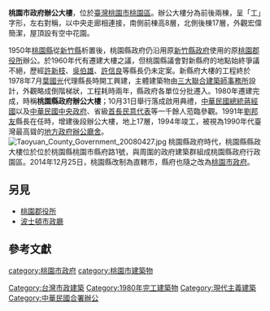 {{Coord|24.9936281|N|121.3009798|E|display=title|format=dms}}

{{Infobox building
| name                = 桃園市政府辦公大樓
| image               = 桃園市政府辦公大樓.jpg
| image_alt           = 辦公大樓前棟外觀
| caption             = 
| map_type            = 
| map_alt             = 
| map_caption         = 
| altitude            = 
| building_type       = [[地方政府建築|地方政府建築]]
| architectural_style = [[現代主義建築|現代主義建築]]、{{link-en|國際式樣|International Style (architecture)}}
| structural_system   = 前棟：[[鋼筋混凝土|鋼筋混凝土]]、加強磚造<br>後棟：[[鋼骨|鋼骨]]、鋼筋混凝土
| cost                = 
| owner               =
| current_tenants     = 
| landlord            = 
| location            = 
| address             = 
| location_town       = [[桃園市|桃園市]][[桃園區|桃園區]]
| location_country    = [[中華民國|中華民國]]
| iso_region          = 
| coordinates_display = 
| latitude            = 
| longitude           = 
| latd                =
| latm                =
| lats                =
| latNS               =
| longd               =
| longm               =
| longs               =
| longEW              =
| coordinates         =
| start_date          = 前棟：1978年9月8日{{r|前棟使照}}<br>後棟：1991年10月25日{{r|後棟使照}}
| completion_date     = 前棟：1980年8月30日{{r|前棟使照}}<br>後棟：1994年
| inauguration_date   = 
| renovation_date     = 
| height              = 前棟：29.4公尺{{r|前棟使照}}。後棟62.9公尺{{r|後棟使照}}
| roof                = 
| other_dimensions    = 
| floor_count         = 前棟：地上8層，地下1層{{r|前棟使照}}<br>後棟：地上17層，地下3層{{r|後棟使照}}
| floor_area          = 後棟：41,023平方公尺{{r|後棟使照}}
| main_contractor     = 前棟：正霸營造{{r|前棟使照}}<br>後棟：長鴻營造{{r|後棟使照}}
| architect           = 前棟：三大聯合建築師事務所陳茂雄{{r|三大}}{{r|前棟使照}}<br>後棟：陳信樟建築師事務所{{r|後棟使照}}
| architecture_firm   =  
| structural_engineer = 
| other_designers     = 
| awards              = 
| url                 = 
}}

'''桃園市政府辦公大樓'''，位於[[臺灣|臺灣]][[桃園市|桃園市]][[桃園區|桃園區]]。辦公大樓分為前後兩棟，呈「工」字形，左右對稱，以中央走廊相連接{{r|廖瓊華|page=75}}，南側前棟高8層，北側後棟17層，外觀宏偉簡潔，屋頂設有空中花園{{r|廖瓊華|page1=75|趙，楊|page2=398}}。

1950年[[桃園縣|桃園縣]]從[[新竹縣_(1945年－1950年)|新竹縣]]析置後，桃園縣政府仍沿用原[[新竹縣政府|新竹縣政府]]使用的原[[桃園郡役所|桃園郡役所]]辦公{{r|梅淑鄭|page=51}}。於1960年代有遷建大樓之議，但桃園縣議會對新縣府的地點始終爭議不絕，歷經[[許新枝|許新枝]]、[[吳伯雄|吳伯雄]]、[[許信良|許信良]]等縣長仍未定案{{r|聯合報19690924|page=7}}。新縣府大樓的工程終於1978年7月[[葉國光|葉國光]]代理縣長時開工興建，主體建築物由[[三大聯合建築師事務所|三大聯合建築師事務所]]設計，外觀略成倒階梯狀{{r|趙，楊|page=398}}，工程耗時兩年，縣政府各單位分批遷入。1980年遷建完成，時稱'''桃園縣政府辦公大樓'''{{r|梅淑鄭}}；10月31日舉行落成啟用典禮，[[中華民國總統|中華民國總統]][[蔣經國|蔣經國]]以及[[中華民國中央政府|中華民國中央政府]]、省級[[首長|首長]][[民意代表|民意代表]]等一千餘人蒞臨參觀{{r|海外學人|page=60}}。1991年[[劉邦友|劉邦友]]縣長在任時，增建後段辦公大樓，地上17層，1994年竣工{{r|梅淑鄭|page1=89|廖瓊華|page2=68-69}}，被視為1990年代臺灣最高聳的[[地方政府大樓|地方政府辦公廳舍]]。
[[File:Taoyuan_County_Government_20080427.jpg|thumb]]
桃園縣政府時代，桃園縣縣政大樓位於位於桃園縣桃園市縣府路1號，與周圍的政府建築群組成桃園縣政府行政園區{{r|廖瓊華|page=68-69}}。2014年12月25日，桃園縣改制為直轄市，縣府也隨之改為[[桃園市政府|桃園市政府]]。

== 另見 ==
* [[桃園郡役所|桃園郡役所]]
* [[波士頓市政廳|波士頓市政廳]]

==參考文獻==
{{reflist|2|refs=
<!--學術論文-->
<ref name="廖瓊華">{{cite book|author=廖瓊華|title=《台灣地方政府建築的風格及演變之研究》|year=2004|journal=淡江大學建築系碩士論文|url=http://handle.ncl.edu.tw/11296/ndltd/01545484023271958435}}</ref>
<!--書籍-->
<ref name="梅淑鄭">{{cite book|author=梅淑鄭|title=《台灣全志: 政治志‧建置沿革篇》|year=2007|publisher=國史館臺灣文獻館|url=https://books.google.com.tw/books?id=HaIzAQAAIAAJ|access-date=2015-11-28|archive-date=2015-12-08|archive-url=https://web.archive.org/web/20151208100745/https://books.google.com.tw/books?id=HaIzAQAAIAAJ|dead-url=no}}</ref>
<ref name="海外學人">{{cite book|title=〈桃園縣新建辦公大樓落成啟用〉|journal=《海外學人》|publisher=教育部國際文教處|date=1980年|url=https://books.google.com.tw/books?id=esNlAAAAIAAJ|access-date=2015-11-28|archive-date=2019-08-13|archive-url=https://web.archive.org/web/20190813090507/https://books.google.com.tw/books?id=esNlAAAAIAAJ|dead-url=no}}</ref>
<ref name="趙，楊">{{cite book|author=趙家琪，楊仁江|title=〈桃園縣政府辦公大樓〉《台灣建築》|url=https://books.google.com.tw/books?id=DMBIAQAAIAAJ|publisher=台灣省建築師公會|date=1995年|oclc=42961192|access-date=2015-11-28|archive-date=2019-08-13|archive-url=https://web.archive.org/web/20190813114816/https://books.google.com.tw/books?id=DMBIAQAAIAAJ|dead-url=no}}</ref>
<!--機關網站-->
<ref name="三大">{{cite web|title=〈桃園縣政府廳舍〉 |website=三大聯合建築師事務所 |url=http://www.hcch.com.tw/index.php?act=displayp&p=4&co=1&cl=12&p_id=156#ad-image-0 |archiveurl=https://archive.is/20151128154243/http://www.hcch.com.tw/index.php?act=displayp&p=4&co=1&cl=12&p_id=156%23ad-image-0 |archivedate=2015-11-28 |deadurl=yes }}</ref>
<ref name="前棟使照">{{cite web|title=(69)桃縣建管使其字第130號|website=桃園縣政府網際網路執照存根影像查詢系統|url=http://building.tycg.gov.tw/bupic/preLoginFormAction.do|date=1980-10-02|accessdate=2015-11-29|archive-date=2020-09-19|archive-url=https://web.archive.org/web/20200919013704/http://building.tycg.gov.tw/bupic/preLoginFormAction.do|dead-url=no}}</ref>
<ref name="後棟使照">{{cite web|title=(83)桃縣工建使字第其00032號|website=桃園縣政府網際網路執照存根影像查詢系統|url=http://building.tycg.gov.tw/bupic/preLoginFormAction.do|date=1994-02-01|accessdate=2015-11-29|archive-date=2020-09-19|archive-url=https://web.archive.org/web/20200919013704/http://building.tycg.gov.tw/bupic/preLoginFormAction.do|dead-url=no}}</ref>
<!--新聞報導-->
<ref name="聯合報19690924">{{cite news|author=桃園訊| title=《一波三折.兩次投票  桃縣議會昨天通過 縣府遷建於成功路》|date=1969-09-24|publisher=《聯合報》}}</ref>
}}

[[category:桃園市政府|category:桃園市政府]]
[[category:桃園市建築物|category:桃園市建築物]]
[[Category:台灣市政建築|Category:台灣市政建築]]
[[Category:1980年完工建築物|Category:1980年完工建築物]]
[[Category:現代主義建築|Category:現代主義建築]]
[[Category:中華民國合署辦公|Category:中華民國合署辦公]]